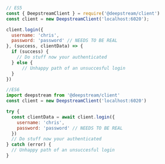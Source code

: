 ```js
// ES5
const { DeepstreamClient } = require('@deepstream/client')
const client = new DeepstreamClient('localhost:6020');

client.login({
  username: 'chris',
  password: 'password' // NEEDS TO BE REAL
}, (success, clientData) => {
  if (success) {
    // Do stuff now your authenticated
  } else {
      // Unhappy path of an unsuccesful login
  }
})
```


```js
//ES6
import deepstream from '@deepstream/client'
const client = new DeepstreamClient('localhost:6020')

try {
  const clientData = await client.login({
    username: 'chris',
    password: 'password' // NEEDS TO BE REAL
  })
  // Do stuff now your authenticated
} catch (error) {
  // Unhappy path of an unsuccesful login
}
```
